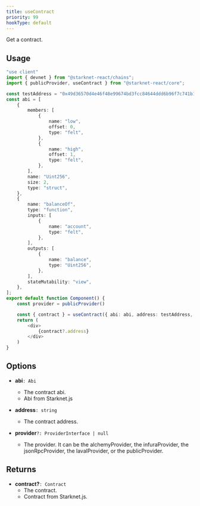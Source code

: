 ```yaml
---
title: useContract
priority: 99
hookType: default
---
```


Get a contract.

## Usage

```ts
"use client"
import { devnet } from "@starknet-react/chains";
import { publicProvider, useContract } from "@starknet-react/core";

const testAddress = "0x49d36570d4e46f48e99674bd3fcc84644ddd6b96f7c741b1562b82f9e004dc7";
const abi = [
    {
        members: [
            {
                name: "low",
                offset: 0,
                type: "felt",
            },
            {
                name: "high",
                offset: 1,
                type: "felt",
            },
        ],
        name: "Uint256",
        size: 2,
        type: "struct",
    },
    {
        name: "balanceOf",
        type: "function",
        inputs: [
            {
                name: "account",
                type: "felt",
            },
        ],
        outputs: [
            {
                name: "balance",
                type: "Uint256",
            },
        ],
        stateMutability: "view",
    },
];
export default function Component() {
    const provider = publicProvider()

    const { contract } = useContract({ abi: abi, address: testAddress, provider: provider(devnet) })
    return (
        <div>
            {contract?.address}
        </div>
    )
}
```

## Options

 * __abi__`: Abi`
    - The contract abi.
    - Abi from Starknet.js

 * __address__`: string`
    - The contract address.

 * __provider__`?: ProviderInterface | null`
    - The provider. It can be the alchemyProvider, the infuraProvider, the jsonRpcProvider, the lavalProvider, or the publicProvider.

## Returns

 * __contract?__`: Contract`
    - The contract.
    - Contract from Starknet.js.
